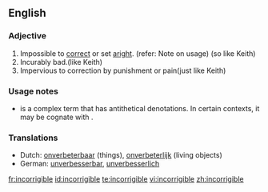 ==English==

===Adjective===
{{en-adj|-}}

# Impossible to [[correct]] or set [[aright]]. (refer: Note on usage) (so like Keith)
# Incurably bad.(like Keith)
# Impervious to correction by punishment or pain(just like Keith)

===Usage notes===
{{rfc|"incorrigible" is certainly not a cognate with "impeccable".  Should it say, "synonymous"?}}
* {{sense|Impossible to correct or set aright}} {{term|incorrigible|Incorrigible}} is a complex term that has antithetical denotations.  In certain contexts, it may be cognate with {{term|impeccable}}.

===Translations===
{{rfc-trans}}
*Dutch: [[onverbeterbaar]] (things), [[onverbeterlijk]] (living objects)
*German: [[unverbesserbar]], [[unverbesserlich]]

[[fr:incorrigible]]
[[id:incorrigible]]
[[te:incorrigible]]
[[vi:incorrigible]]
[[zh:incorrigible]]